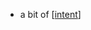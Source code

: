 - a bit of [[intent]]

[//begin]: # "Autogenerated link references for markdown compatibility"
[intent]: intent "Intent"
[//end]: # "Autogenerated link references"
